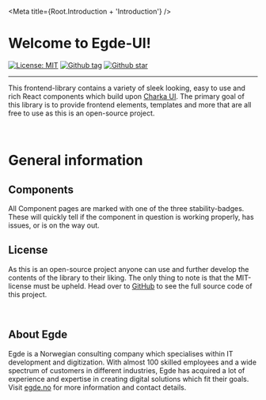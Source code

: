
<Meta title={Root.Introduction + 'Introduction'} />

# Welcome to Egde-UI!

<!-- Badge URL where created with https://shields.io/ -->

[![License: MIT](https://img.shields.io/badge/License-MIT-green.svg)](https://github.com/EgdeConsulting/egde-components/blob/main/LICENSE)
[![Github tag](https://img.shields.io/github/v/tag/EgdeConsulting/egde-components?color=green&label=latest%20tag)](https://github.com/EgdeConsulting/egde-components/tags)
[![Github star](https://img.shields.io/github/stars/EgdeConsulting/egde-components?style=social)](https://github.com/EgdeConsulting/egde-components)

<hr />

This frontend-library contains a variety of sleek looking, easy to use and rich React components which build upon [Charka UI](https://storybook.chakra-ui.com/?path=/story/components-data-display-badge--basic).
The primary goal of this library is to provide frontend elements, templates and more that are all free to use as this is an open-source project.

<br />

# General information

## Components

All Component pages are marked with one of the three stability-badges. These will quickly tell if the component in question is
working properly, has issues, or is on the way out.

<ComponentStability variant="stable" />
<ComponentStability variant="unstable" />
<ComponentStability variant="deprecated" />

## License

As this is an open-source project anyone can use and further develop the contents of the library to their liking. The only thing to
note is that the MIT-license must be upheld. Head over to [GitHub](https://github.com/EgdeConsulting/egde-components) to see the full source code of this project.

<br />

## About Egde

Egde is a Norwegian consulting company which specialises within IT development and digitization. With almost 100 skilled employees
and a wide spectrum of customers in different industries, Egde has acquired a lot of experience and expertise in creating digital
solutions which fit their goals. Visit [egde.no](https://egde.no/) for more information and contact details.
